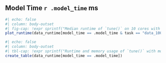 ## Model Time `r .model_time` ms

```r
#| echo: false
#| column: body-outset
#| fig-cap: !expr sprintf("Median runtime of `tune()` on 10 cores with models trained for %i ms depending on the mlr3 version. The dashed line indicates the total training time of the models. Error bars represent the median absolute deviation of the runtime.", .model_time)
plot_runtime(data_runtime[model_time == .model_time & task == "data_1000"])
```

```r
#| echo: false
#| column: body-outset
#| tbl-cap: !expr sprintf("Runtime and memory usage of `tune()` with models trained for %i depending on the mlr3 version. The K factor shows how much longer the runtime is than the model training. A K values with a red background indicates that the runtime is 3 times larger than the total training time of the models. A red median runtime indicates that the parallelized version took longer the the sequential run. The table includes runtime and memory usage for tasks of size 1000 and 10,000.", .model_time)
create_table(data_runtime[model_time == .model_time])
```

